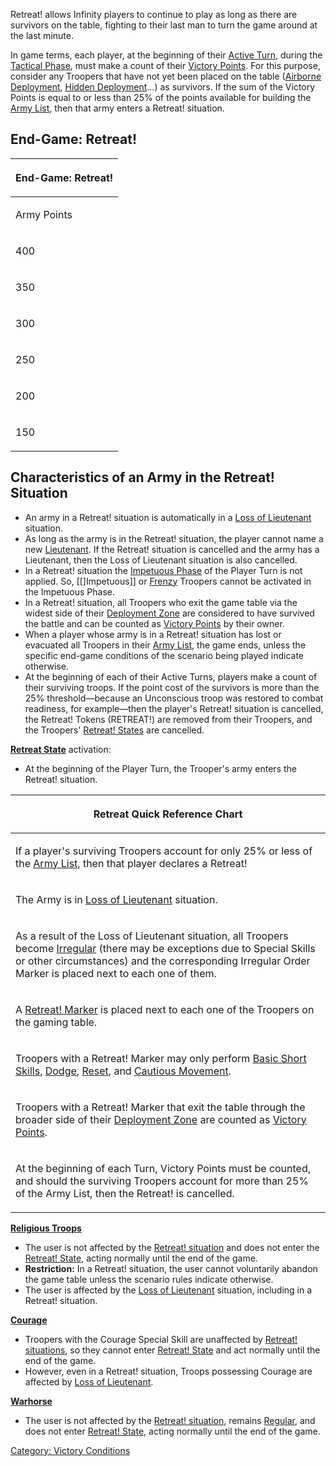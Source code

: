{{n5-section-victory}}


Retreat! allows Infinity players to continue to play as long as there are survivors on the table, fighting to their last man to turn the game around at the last minute.

In game terms, each player, at the beginning of their [[Active Turn]], during the [[Tactical Phase]], must make a count of their [[Victory Points]]. For this purpose, consider any Troopers that have not yet been placed on the table ([[Airborne Deployment]], [[Hidden Deployment]]…) as survivors. If the sum of the Victory Points is equal to or less than 25% of the points available for building the [[Army List]], then that army enters a Retreat! situation.


== End-Game: Retreat! ==

{| class="n5table-dark"
|-
! colspan="2"| End-Game: Retreat!
|-
! Army Points !! Point Value of Survivors (25% Army Points)
|- 
| 400 || 100 Points or less
|- 
| 350 || 88 Points or less
|- 
| 300 || 75 Points or less
|- 
| 250 || 63 Points or less
|- 
| 200 || 50 Points or less
|- 
| 150 || 38 Points or less
|}


== Characteristics of an Army in the Retreat! Situation ==

* An army in a Retreat! situation is automatically in a [[Loss of Lieutenant]] situation.
* As long as the army is in the Retreat! situation, the player cannot name a new [[Lieutenant]]. If the Retreat! situation is cancelled and the army has a Lieutenant, then the Loss of Lieutenant situation is also cancelled.
* In a Retreat! situation the [[Impetuous Phase]] of the Player Turn is not applied. So, [[]Impetuous]] or [[Frenzy]] Troopers cannot be activated in the Impetuous Phase. 
* In a Retreat! situation, all Troopers who exit the game table via the widest side of their [[Deployment Zone]] are considered to have survived the battle and can be counted as [[Victory Points]] by their owner.
* When a player whose army is in a Retreat! situation has lost or evacuated all Troopers in their [[Army List]], the game ends, unless the specific end-game conditions of the scenario being played indicate otherwise.
* At the beginning of each of their Active Turns, players make a count of their surviving troops. If the point cost of the survivors is more than the 25% threshold—because an Unconscious troop was restored to combat readiness, for example—then the player's Retreat! situation is cancelled, the Retreat! Tokens (RETREAT!) are removed from their Troopers, and the Troopers' [[Retreat State | Retreat! States]] are cancelled.


{{see-also}}
'''[[Retreat State]]''' activation:
* At the beginning of the Player Turn, the Trooper's army enters the Retreat! situation.
{{see-also-end}}


{| class="n5table-dark"
|-
! Retreat Quick Reference Chart
|- 
| If a player's surviving Troopers account for only 25% or less of the [[Army List]], then that player declares a Retreat!
|- 
| The Army is in [[Loss of Lieutenant]] situation.
|- 
| As a result of the Loss of Lieutenant situation, all Troopers become [[Irregular]] (there may be exceptions due to Special Skills or other circumstances) and the corresponding Irregular Order Marker is placed next to each one of them.
|- 
| A [[Retreat State | Retreat! Marker]] is placed next to each one of the Troopers on the gaming table.
|- 
| Troopers with a Retreat! Marker may only perform [[Basic Short Skill]]s, [[Dodge]], [[Reset]], and [[Cautious Movement]].  
|- 
| Troopers with a Retreat! Marker that exit the table through the broader side of their [[Deployment Zone]] are counted as [[Victory Points]].
|- 
| At the beginning of each Turn, Victory Points must be counted, and should the surviving Troopers account for more than 25% of the Army List, then the Retreat! is cancelled.
|}


{{see-also}}
'''[[Religious Troop]]s'''
* The user is not affected by the [[Retreat Situation | Retreat! situation]] and does not enter the [[Retreat State | Retreat! State]], acting normally until the end of the game.
* '''Restriction:''' In a Retreat! situation, the user cannot voluntarily abandon the game table unless the scenario rules indicate otherwise.
* The user is affected by the [[Loss of Lieutenant]] situation, including in a Retreat! situation.


'''[[Courage]]'''
* Troopers with the Courage Special Skill are unaffected by [[Retreat Situation | Retreat! situations]], so they cannot enter [[Retreat State | Retreat! State]] and act normally until the end of the game.
* However, even in a Retreat! situation, Troops possessing Courage are affected by [[Loss of Lieutenant]].


'''[[Warhorse]]'''
* The user is not affected by the [[Retreat Situation | Retreat! situation]], remains [[Regular]], and does not enter [[Retreat State | Retreat! State]], acting normally until the end of the game.
{{see-also-end}}


{{n5-section-victory}}



[[Category: Victory Conditions]]